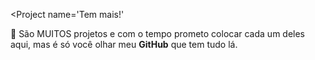 
<Project
  name='Tem mais!'
>

🚧 São MUITOS projetos e com o tempo prometo colocar cada um deles aqui, mas é só você olhar meu <SafeLink to='https://github.com/wellwelwel'>**GitHub**</SafeLink> que tem tudo lá.

</Project>
